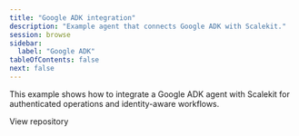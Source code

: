 ```yaml
---
title: "Google ADK integration"
description: "Example agent that connects Google ADK with Scalekit."
session: browse
sidebar:
  label: "Google ADK"
tableOfContents: false
next: false
---
```


This example shows how to integrate a Google ADK agent with Scalekit for authenticated operations and identity-aware workflows.


<LinkButton href="https://github.com/scalekit-inc/google-adk-agent-example" target="_blank" rel="noopener" icon="github">View repository</LinkButton>

